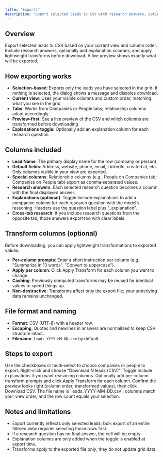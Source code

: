 ```yaml
---
title: "Exports"
description: "Export selected leads to CSV with research answers, optional explanations, and per‑column transforms."
---
```


## Overview

Export selected leads to CSV based on your current view and column order. Include research answers, optionally add explanation columns, and apply lightweight transforms before download. A live preview shows exactly what will be exported.

## How exporting works

- **Selection-based**: Exports only the leads you have selected in the grid. If nothing is selected, the dialog shows a message and disables download.
- **Current view**: Uses your visible columns and custom order, matching what you see in the grid.
- **Tabs**: Works from Companies or People tabs; relationship columns adapt accordingly.
- **Preview-first**: See a live preview of the CSV and which columns are transformed before downloading.
- **Explanations toggle**: Optionally add an explanation column for each research question.

## Columns included

- **Lead Name**: The primary display name for the row (company or person).
- **Default fields**: Address, website, phone, email, LinkedIn, created at, etc. Only columns visible in your view are exported.
- **Special columns**: Relationship columns (e.g., People on Companies tab; Companies on People tab) export as comma‑separated values.
- **Research answers**: Each selected research question becomes a column with the final displayed answer.
- **Explanations (optional)**: Toggle Include explanations to add a companion column for each research question with the model’s reasoning. Headers use the question label plus “_explanation”.
- **Cross‑tab research**: If you include research questions from the opposite tab, those answers export too with clear labels.

## Transform columns (optional)

Before downloading, you can apply lightweight transformations to exported values:

- **Per‑column prompts**: Enter a short instruction per column (e.g., "Summarize in 10 words", "Convert to uppercase").
- **Apply per column**: Click Apply Transform for each column you want to change.
- **Caching**: Previously computed transforms may be reused for identical values to speed things up.
- **Non‑destructive**: Transforms affect only the export file; your underlying data remains unchanged.

## File format and naming

- **Format**: CSV (UTF‑8) with a header row.
- **Escaping**: Quotes and newlines in answers are normalized to keep CSV structure intact.
- **Filename**: `leads_YYYY-MM-DD.csv` by default.

## Steps to export

<Steps>
<Step title="Select leads in the grid">
Use the checkboxes or multi‑select to choose companies or people to export.
</Step>
<Step title="Open the export dialog">
Right‑click and choose "Download N leads (CSV)".
</Step>
<Step title="Configure options and transforms">
Toggle Include explanations if you want reasoning columns. Optionally add per‑column transform prompts and click Apply Transform for each column.
</Step>
<Step title="Review and download">
Confirm the preview looks right (column order, transformed values), then click Download CSV.

<Check>
The file name is `leads_YYYY-MM-DD.csv`, columns match your view order, and the row count equals your selection.
</Check>
</Step>
</Steps>

## Notes and limitations

- Export currently reflects only selected leads; bulk export of an entire filtered view requires selecting those rows first.
- If a research question has no final answer, the cell will be empty.
- Explanation columns are only added when the toggle is enabled at export time.
- Transforms apply to the exported file only; they do not update grid data.
